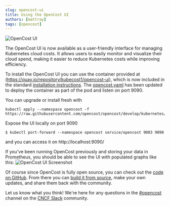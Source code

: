 ```yaml
---
slug: opencost-ui
title: Using the OpenCost UI
authors: [mattray]
tags: [opencost]
---
```

![OpenCost UI](./img/ui-screenshot.png)

The OpenCost UI is now available as a user-friendly interface for managing Kubernetes cloud costs. It allows users to easily monitor and visualize their cloud spend, making it easier to reduce Kubernetes costs while improving efficiency.

<!--truncate-->

To install the OpenCost UI you can use the container provided at (https://quay.io/repository/kubecost1/opencost-ui), which is now included in the standard [installation instructions](https://www.opencost.io/docs/installation/install). The [opencost.yaml](https://raw.githubusercontent.com/opencost/opencost/develop/kubernetes/opencost.yaml) has been updated to deploy the container as part of the pod and listen on port 9090.

You can upgrade or install fresh with
```
kubectl apply --namespace opencost -f https://raw.githubusercontent.com/opencost/opencost/develop/kubernetes/opencost.yaml
```

Expose the UI locally on port 9090
```
$ kubectl port-forward --namespace opencost service/opencost 9003 9090
```
and you can access it on http://localhost:9090/

If you've been running OpenCost previously and storing your data in Prometheus, you should be able to see the UI with populated graphs like this:
![OpenCost UI Screenshot](./img/screenshot.png)

Of course since OpenCost is fully open source, you can check out the [code on GitHub](https://github.com/opencost/opencost/tree/develop/ui). From there you can [build it from source](https://github.com/opencost/opencost/tree/develop/ui#readme), make your own updates, and share them back with the community.

Let us know what you think! We're here for any questions in the [#opencost](https://cloud-native.slack.com/archives/C03D56FPD4G) channel on the [CNCF Slack](https://slack.cncf.io/) community.
